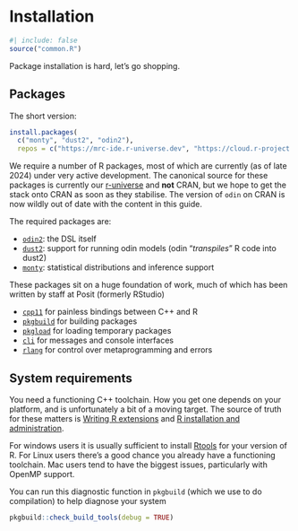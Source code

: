 # Installation

```r
#| include: false
source("common.R")
```

Package installation is hard, let's go shopping.

## Packages

The short version:

```r
install.packages(
  c("monty", "dust2", "odin2"),
  repos = c("https://mrc-ide.r-universe.dev", "https://cloud.r-project.org"))
```

We require a number of R packages, most of which are currently (as of late 2024) under very active development.  The canonical source for these packages is currently our [r-universe](https://mrc-ide.r-universe.dev/builds) and **not** CRAN, but we hope to get the stack onto CRAN as soon as they stabilise.  The version of `odin` on CRAN is now wildly out of date with the content in this guide.

The required packages are:

* [`odin2`](https://mrc-ide.github.io/odin2): the DSL itself
* [`dust2`](https://mrc-ide.github.io/dust2): support for running odin models (odin "*transpiles*" R code into dust2)
* [`monty`](https://mrc-ide.github.io/monty): statistical distributions and inference support

These packages sit on a huge foundation of work, much of which has been written by staff at Posit (formerly RStudio)

* [`cpp11`](https://cpp11.r-lib.org/) for painless bindings between  C++ and R
* [`pkgbuild`](https://pkgbuild.r-lib.org/) for building packages
* [`pkgload`](https://pkgload.r-lib.org/) for loading temporary packages
* [`cli`](https://cli.r-lib.org/) for messages and console interfaces
* [`rlang`](https://rlang.r-lib.org/) for control over metaprogramming and errors

## System requirements

You need a functioning C++ toolchain.  How you get one depends on your platform, and is unfortunately a bit of a moving target.  The source of truth for these matters is [Writing R extensions](https://cran.r-project.org/doc/manuals/r-release/R-exts.html) and [R installation and administration](https://cran.r-project.org/doc/manuals/r-release/R-admin.html).

For windows users it is usually sufficient to install [Rtools](https://cran.r-project.org/bin/windows/Rtools/) for your version of R.  For Linux users there's a good chance you already have a functioning toolchain.  Mac users tend to have the biggest issues, particularly with OpenMP support.

You can run this diagnostic function in `pkgbuild` (which we use to do compilation) to help diagnose your system

```r
pkgbuild::check_build_tools(debug = TRUE)
```
